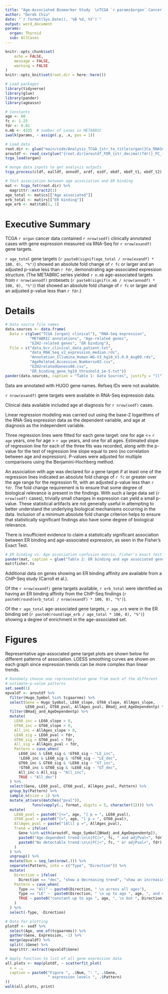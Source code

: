 ```yaml
---
title: "Age-Associated Biomarker Study  \nTCGA `r params$organ` Cancer RNA-Seq Findings"
author: "Derek Chiu"
date: "`r format(Sys.Date(), '%B %d, %Y')`"
output: word_document
params:
  organ: Thyroid
  sub: AllCases
---
```


```r
knitr::opts_chunk$set(
	echo = FALSE,
	message = FALSE,
	warning = FALSE
)
knitr::opts_knit$set(root.dir = here::here())
```

```r
# Load packages
library(tidyverse)
library(glue)
library(pander)
library(ageassn)

# Constants
age <- 60
fc <- 1.25
fdr <- 0.01
n.mb <- 4335  # number of cases in METABRIC
iwalk(params, ~ assign(.y, .x, pos = 1))

# Load data
root.dir <- glue("main/code/Analysis_TCGA_{str_to_title(organ)}Ca_RNASeq_Expression_Trends/{sub}/tables/")
aroutdf <- read_csv(glue("{root.dir}aroutdf_FDR_{str_decimal(fdr)}_FC_{str_decimal(fc)}.csv"))
tcga_load(organ)
```

```r
# munge data inputs to get analysis outputs
tcga_process(cldf, ealldf, annodf, ardf, ezdf, ebdf, ebdf_t1, ebdf_t2)
```

```r
# Test association between age association and ER binding
mat <- tcga_fet(root.dir) %>% 
  magrittr::extract2(1)
age_total <- mat$cs[["Age associated"]]
erb_total <- mat$rs[["ER binding"]]
age_erb <- mat$tab[1, 1]
```

# Executive Summary

TCGA `r organ` cancer data contained `r nrow(sedf)` clinically annotated cases with gene expression measured via RNA-Seq for `r nrow(exandf)` gene targets.

`r age_total` gene targets (`r paste0(signif(age_total / nrow(exandf) * 100, 0), "%")`) showed an absolute fold change of `r fc` or larger and an adjusted p-value less than `r fdr`, demonstrating age-associated expression structure.  (The METABRIC series yielded `r n.mb` age-associated targets from `r nrow(annodf)` probesets (`r paste0(signif(n.mb / nrow(annodf) * 100, 0), "%")`) that showed an absolute fold change of `r fc` or larger and an adjusted p-value less than `r fdr`.)

# Details

```r
# Data source file names
data.sources <- data.frame(
  Data = c(glue("TCGA {organ} clinical"), "RNA-Seq expression",
           "METABRIC annotations", "Age-related genes",
           "EZH2-related genes", "ER binding"),
  File = c("data_bcr_clinical_data_patient.txt",
           "data_RNA_Seq_v2_expression_median.rds",
           "Annotation_Illumina_Human-WG-V3_hg18_V1.0.0_Aug09.rds",
           "AgeRelated_Accession_Numbersv02.csv",
           "EZH2relatedGenesv08.csv",
           "ER_binding_gene_hg19_threshold_1e-5.txt"))
pander(data.sources, caption = "Table 1: Data Sources", justify = "ll")
```

Data are annotated with HUGO gene names. Refseq IDs were not available.

`r nrow(exandf)` gene targets were available in RNA-Seq expression data.

Clinical data available included age at diagnosis for `r nrow(sedf)` cases.

Linear regression modeling was carried out using the base-2 logarithms of the RNA-Seq expression data as the dependent variable, and age at diagnosis as the independent variable.

Three regression lines were fitted for each gene target: one for age <= `r age` years, one for age > `r age` years, and one for all ages. Estimated slope of regression line for each of the three fits was recorded, along with the p-value for the test of regression line slope equal to zero (no correlation between age and expression). P-values were adjusted for multiple comparisons using the Benjamini-Hochberg method.

An association with age was declared for a gene target if at least one of the regression lines indicated an absolute fold change of `r fc` or greater over the age range for the regression fit, with an adjusted p-value less than `r fdr`. The fold change requirement is to ensure that some degree of biological relevance is present in the findings. With such a large data set (`r nrow(sedf)` cases), trivially small changes in expression can yield a small p-value. These statistical artifacts are not generally useful in attempting to better understand the underlying biological mechanisms occurring in the data. Inclusion of a minimum absolute fold change criterion helps to ensure that statistically significant findings also have some degree of biological relevance.

There is insufficient evidence to claim a statistically significant association between ER binding and age-associated expression, as seen in the Fisher's Exact Test.

```r
# ER binding vs. Age association confusion matrix, Fisher's exact test
pander(mat, caption = glue("Table 2: ER binding and age associated gene counts for the TCGA {organ} cancer data"))
mat$fisher.ts
```

Additional data on genes showing an ER binding affinity are available from a ChIP-Seq study (Carroll et al.).

Of the `r nrow(exandf)` gene targets available, `r erb_total` were identified as having an ER binding affinity from the ChIP-Seq findings (`r paste0(round(erb_total / nrow(exandf) * 100, 0), "%")`).

Of the `r age_total` age-associated gene targets, `r age_erb` were in the ER binding set (`r paste0(round(age_erb / age_total * 100, 0), "%")`) showing a degree of enrichment in the age-associated set.

# Figures

Representative age-associated gene target plots are shown below for different patterns of association. LOESS smoothing curves are shown on each graph since expression trends can be more complex than linear trends.

```r
# Randomly choose one representative gene from each of the different
# estimate-p-value patterns
set.seed(1)
epvaldf <- aroutdf %>%
  filter(Hugo_Symbol %in% tcgaarnms) %>% 
  select(Gene = Hugo_Symbol, LE60_slope, GT60_slope, AllAges_slope,
         LE60_pval, GT60_pval, AllAges_pval, BHadj_and_AgeDependentp) %>% 
  filter(BHadj_and_AgeDependentp) %>%
  mutate(
    LE60_inc = LE60_slope > 0,
    GT60_inc = GT60_slope > 0,
    All_inc = AllAges_slope > 0,
    LE60_sig = LE60_pval < fdr,
    GT60_sig = GT60_pval < fdr,
    All_sig = AllAges_pval < fdr,
    Pattern = case_when(
      LE60_inc & LE60_sig & !GT60_sig ~ "LE_inc",
      !LE60_inc & LE60_sig & !GT60_sig ~ "LE_dec",
      GT60_inc & GT60_sig & !LE60_sig ~ "GT_inc",
      !GT60_inc & GT60_sig & !LE60_sig ~ "GT_dec",
      All_inc & All_sig ~ "All_inc",
      TRUE ~ "All_dec")
  ) %>% 
  select(Gene, LE60_pval, GT60_pval, AllAges_pval, Pattern) %>%
  group_by(Pattern) %>% 
  sample_n(size = 1) %>% 
  mutate_at(vars(matches("pval")),
            funs(vapply(., format, digits = 5, character(1)))) %>% 
  mutate(
    LE60_pval = paste0("[<=", age, "] p = ", LE60_pval),
    GT60_pval = paste0("[>", age, "] p = ", GT60_pval),
    AllAges_pval = paste("[All] p =", AllAges_pval),
    Trend = ifelse(
      Gene %in% with(aroutdf, Hugo_Symbol[BHadj_and_AgeDependentp]),
      paste0("Age-dependent trend:\n\n|FC|>", fc, " and adjPval<", fdr),
      paste0("No detectable trend:\n\n|FC|<", fc, " or adjPval>", fdr)
    )
  ) %>% 
  ungroup() %>% 
  mutate(Num = seq_len(nrow(.))) %>% 
  separate(Pattern, into = c("Type", "Direction")) %>% 
  mutate(
    Direction = ifelse(
      Direction == "dec", "show a decreasing trend", "show an increasing trend"),
    Pattern = case_when(
      Type == "All" ~ paste0(Direction, " \n across all ages"),
      Type == "LE" ~  paste0(Direction, " \n up to age ", age, ", and constant after"),
      TRUE ~ paste0("constant up to age ", age, ", \n but ", Direction, " after")
    )
  ) %>% 
  select(-Type, -Direction)

# Data for plotting
plotdf <- sedf %>% 
  select(Age, one_of(tcgaarnms)) %>% 
  gather(Gene, Expression, -1) %>% 
  merge(epvaldf) %>% 
  split(.$Gene) %>% 
  magrittr::extract(epvaldf$Gene)

# Apply function to list of all gene expression data
all.plots <- map(plotdf, ~ scatterfit_plot(
  x = .,
  caption = paste0("Figure ", .$Num, ": ", .$Gene,
                   " expression levels ", .$Pattern)
))
walk(all.plots, print)
```
